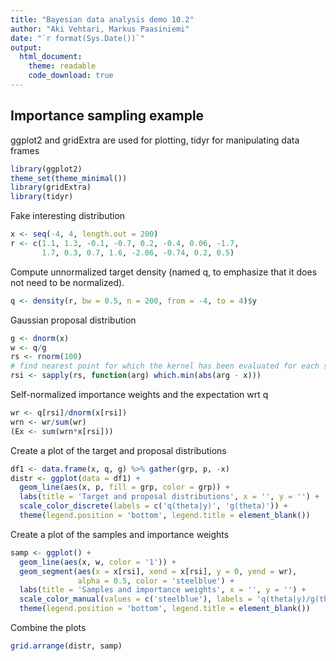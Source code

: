```yaml
---
title: "Bayesian data analysis demo 10.2"
author: "Aki Vehtari, Markus Paasiniemi"
date: "`r format(Sys.Date())`"
output:
  html_document:
    theme: readable
    code_download: true
---
```

## Importance sampling example

ggplot2 and gridExtra are used for plotting, tidyr for manipulating
data frames

```r
library(ggplot2)
theme_set(theme_minimal())
library(gridExtra)
library(tidyr)
```

Fake interesting distribution

```r
x <- seq(-4, 4, length.out = 200)
r <- c(1.1, 1.3, -0.1, -0.7, 0.2, -0.4, 0.06, -1.7,
       1.7, 0.3, 0.7, 1.6, -2.06, -0.74, 0.2, 0.5)
```

Compute unnormalized target density (named q, to emphasize that it
does not need to be normalized).

```r
q <- density(r, bw = 0.5, n = 200, from = -4, to = 4)$y
```

Gaussian proposal distribution

```r
g <- dnorm(x)
w <- q/g
rs <- rnorm(100)
# find nearest point for which the kernel has been evaluated for each sample
rsi <- sapply(rs, function(arg) which.min(abs(arg - x)))
```

Self-normalized importance weights and the expectation wrt q

```r
wr <- q[rsi]/dnorm(x[rsi])
wrn <- wr/sum(wr)
(Ex <- sum(wrn*x[rsi]))
```

Create a plot of the target and proposal distributions

```r
df1 <- data.frame(x, q, g) %>% gather(grp, p, -x)
distr <- ggplot(data = df1) +
  geom_line(aes(x, p, fill = grp, color = grp)) +
  labs(title = 'Target and proposal distributions', x = '', y = '') +
  scale_color_discrete(labels = c('q(theta|y)', 'g(theta)')) +
  theme(legend.position = 'bottom', legend.title = element_blank())
```

Create a plot of the samples and importance weights

```r
samp <- ggplot() +
  geom_line(aes(x, w, color = '1')) +
  geom_segment(aes(x = x[rsi], xend = x[rsi], y = 0, yend = wr),
               alpha = 0.5, color = 'steelblue') +
  labs(title = 'Samples and importance weights', x = '', y = '') +
  scale_color_manual(values = c('steelblue'), labels = 'q(theta|y)/g(theta)') +
  theme(legend.position = 'bottom', legend.title = element_blank())
```

Combine the plots

```r
grid.arrange(distr, samp)
```

